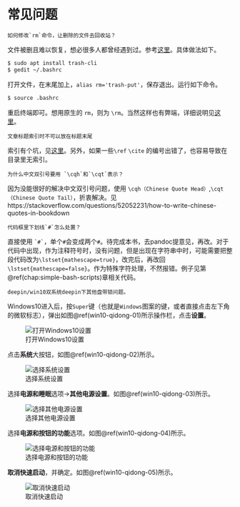 # 常见问题 {#chap:faqs}

```block2
如何修改`rm`命令，让删除的文件去回收站？
```

\BeginKnitrBlock{answer}
 文件被删且难以恢复，想必很多人都曾经遇到过。参考[这里](https://bbs.deepin.org/forum.php?mod=redirect&goto=findpost&ptid=159778&pid=487081&fromuid=16639)。具体做法如下。

```.bash
$ sudo apt install trash-cli
$ gedit ~/.bashrc
```

打开文件，在末尾加上，`alias rm='trash-put'`，保存退出。运行如下命令。

```.bash
$ source .bashrc
```

重启终端即可。想用原生的 `rm`，则为 `\rm`。当然这样也有弊端，详细说明见[这里](https://bbs.deepin.org/forum.php?mod=redirect&goto=findpost&ptid=159778&pid=487121&fromuid=16639)。

\EndKnitrBlock{answer}

```block2
文章标题索引时不可以放在标题末尾
```

\BeginKnitrBlock{answer}
索引有个坑，见[这里](https://github.com/jgm/pandoc/issues/4762)。另外，如果一些`\ref` `\cite` 的编号出错了，也容易导致在目录里无索引。
\EndKnitrBlock{answer}

```block2
为什么中文双引号要用 `\cqh`和`\cqt`表示？
```

\BeginKnitrBlock{answer}
因为没能很好的解决中文双引号问题，使用 `\cqh（Chinese Quote Head）`,`\cqt（Chinese Quote Tail） `，折衷解决。见 https://stackoverflow.com/questions/52052231/how-to-write-chinese-quotes-in-bookdown
\EndKnitrBlock{answer}

```block2
代码框里下划线`#`怎么处置？
```

\BeginKnitrBlock{answer}
直接使用 `` `#` ``，单个`#`会变成两个`#`。待完成本书，去pandoc提意见，再改。对于代码中出现，作为注释符号时，没有问题，但是出现在字符串中时，可能需要把整段代码改为`\lstset{mathescape=true}`，改完后，再改回`\lstset{mathescape=false}`。作为特殊字符处理，不然报错。例子见第\@ref(chap:simple-bash-scripts)章相关代码。
\EndKnitrBlock{answer}

```block2
deepin/win10双系统deepin下其他盘带锁问题。
```

\BeginKnitrBlock{answer}
Windows10进入后，按`Super`键（也就是`Windows`图案的键，或者直接点击左下角的微软标志），弹出如图\@ref(win10-qidong-01)所示操作栏，点击**设置**。

![打开Windows10设置\label{win10-qidong-01}](win10-qidong-01.png)

点击**系统**大按钮，如图\@ref(win10-qidong-02)所示。

![选择系统设置\label{win10-qidong-02}](win10-qidong-02.png)


选择**电源和睡眠**选项->**其他电源设置**。如图\@ref(win10-qidong-03)所示。

![选择其他电源设置\label{win10-qidong-03}](win10-qidong-03.png)

选择**电源和按钮的功能**选项。如图\@ref(win10-qidong-04)所示。

![选择电源和按钮的功能\label{win10-qidong-04}](win10-qidong-04.png)


**取消快速启动**，并确定。如图\@ref(win10-qidong-05)所示。

![取消快速启动\label{win10-qidong-05}](win10-qidong-05.png)

\EndKnitrBlock{answer}